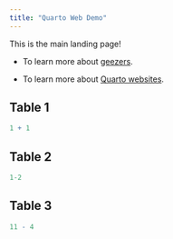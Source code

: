 ```yaml
---
title: "Quarto Web Demo"
---
```


This is the main landing page!

* To learn more about [geezers](https://www.thegeezer.com/).

* To learn more about [Quarto websites](https://quarto.org/docs/websites).

## Table 1
```r

1 + 1
```

## Table 2
```r

1-2
```

## Table 3
```r

11 - 4
```

